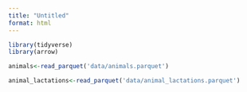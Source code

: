 ---
title: "Untitled"
format: html
---

```{r}
library(tidyverse)
library(arrow)

animals<-read_parquet('data/animals.parquet')

animal_lactations<-read_parquet('data/animal_lactations.parquet')
```

